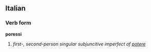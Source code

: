 ==Italian==
===Verb form===
'''poressi'''

# ''first-, second-person singular subjuncitive imperfect of [[potere]]''